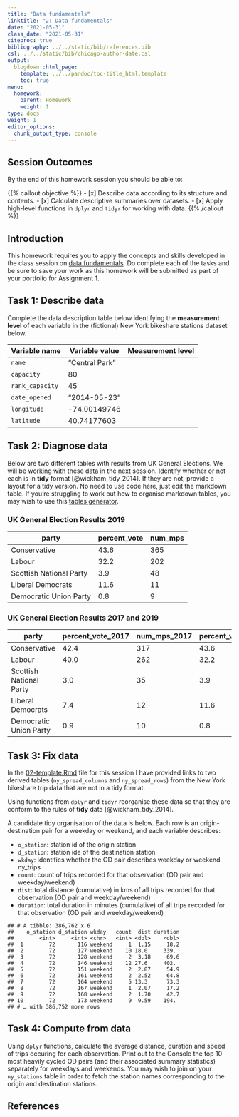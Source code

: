```yaml
---
title: "Data fundamentals"
linktitle: "2: Data fundamentals"
date: "2021-05-31"
class_date: "2021-05-31"
citeproc: true
bibliography: ../../static/bib/references.bib
csl: ../../static/bib/chicago-author-date.csl
output:
  blogdown::html_page:
    template: ../../pandoc/toc-title_html.template
    toc: true
menu:
  homework:
    parent: Homework
    weight: 1
type: docs
weight: 1
editor_options:
  chunk_output_type: console
---
```


## Session Outcomes

By the end of this homework session you should be able to:

{{% callout objective %}}
- [x] Describe data according to its structure and contents.
- [x] Calculate descriptive summaries over datasets.
- [x] Apply high-level functions in `dplyr` and `tidyr` for working with data.
{{% /callout %}}

## Introduction

This homework requires you to apply the concepts and skills developed in the class session on [data fundamentals](/class/02-class/). Do complete each of the tasks and be sure to save your work as this homework will be submitted as part of your portfolio for Assignment 1.

## Task 1: Describe data

Complete the data description table below identifying the **measurement level** of each variable in the (fictional) New York bikeshare stations dataset below.

| Variable name  | Variable value   | Measurement level |
|----------------|------------------|-------------------|
| `name`         | "Central Park"   |  <enter here>     |
| `capacity`     |  80              |                   |
| `rank_capacity`|  45              |                   |
| `date_opened`  |  "2014-05-23"    |                   |
| `longitude`    | -74.00149746     |                   |
| `latitude`     | 40.74177603      |                   |



## Task 2: Diagnose data

Below are two different tables with results from UK General Elections. We will be working with these data in the next session. Identify whether or not each is in **tidy** format [@wickham_tidy_2014]. If they are not, provide a layout for a tidy version. No need to use code here, just edit the markdown table. If you're struggling to work out how to organise markdown tables, you may wish to use this [tables generator](https://www.tablesgenerator.com/markdown_tables).

### UK General Election Results 2019

| party                   | percent_vote     | num_mps    |
|-------------------------|------------------|------------|
| Conservative            | 43.6             |  365       |
| Labour                  | 32.2             |  202       |
| Scottish National Party | 3.9              |  48        |
| Liberal Democrats       | 11.6             |  11        |
| Democratic Union Party  | 0.8              |  9         |

### UK General Election Results 2017 and 2019

| party                   | percent_vote_2017 | num_mps_2017 | percent_vote_2019 | num_mps_2019 |
|-------------------------|-------------------|--------------| ------------------|--------------|
| Conservative            | 42.4              | 317          | 43.6              | 365          |
| Labour                  | 40.0              | 262          | 32.2              | 202          |
| Scottish National Party | 3.0               | 35           | 3.9               | 48           |
| Liberal Democrats       | 7.4               | 12           | 11.6              | 11           |
| Democratic Union Party  | 0.9               | 10           | 0.8               | 8            |


## Task 3: Fix data

In the [<i class="fab fa-r-project"></i> 02-template.Rmd](/homework/02-homework_files/02-template.Rmd) file for this session I have provided links to two derived tables (`ny_spread_columns` and `ny_spread_rows`) from the New York bikeshare trip data that are not in a tidy format.

Using functions from `dplyr` and `tidyr` reorganise these data so that they are conform to the rules of **tidy** data [@wickham_tidy_2014].

A candidate tidy organisation of the data is below. Each row is an origin-destination pair for a weekday or weekend, and each variable describes:

* `o_station`: station id  of the origin station
* `d_station`: station ide of the destination station
* `wkday`: identifies whether the OD pair describes weekday or weekend ny_trips
* `count`: count of trips recorded for that observation (OD pair and weekday/weekend)
* `dist`: total distance (cumulative) in kms of all trips recorded for that observation (OD pair and weekday/weekend)
* `duration`: total duration in minutes (cumulative) of all trips recorded for that observation (OD pair and weekday/weekend)

```
## # A tibble: 386,762 x 6
##    o_station d_station wkday   count  dist duration
##        <int>     <int> <chr>   <int> <dbl>    <dbl>
##  1        72       116 weekend     1  1.15     18.2
##  2        72       127 weekend    10 18.0     339.
##  3        72       128 weekend     2  3.18     69.6
##  4        72       146 weekend    12 27.6     402.
##  5        72       151 weekend     2  2.87     54.9
##  6        72       161 weekend     2  2.52     64.8
##  7        72       164 weekend     5 13.3      73.3
##  8        72       167 weekend     1  2.07     17.2
##  9        72       168 weekend     2  1.70     42.7
## 10        72       173 weekend     9  9.59    194.
## # … with 386,752 more rows
```

## Task 4: Compute from data

Using `dplyr` functions, calculate the average distance, duration and speed of trips occuring for each observation.  Print out to the Console the top 10 most heavily cycled OD pairs (and their associated summary statistics) separately for weekdays and weekends. You may wish to join on your `ny_stations` table in order to fetch the station names corresponding to the origin and destination stations.

## References
